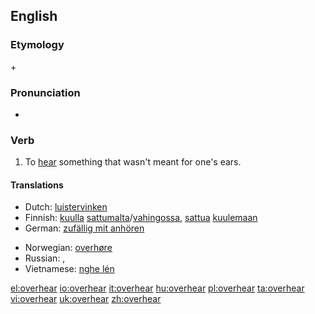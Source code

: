 ==English==

===Etymology===
{{term|over}} + {{term|hear}}

===Pronunciation===
* {{IPA|/'ovəɻhiɻ/}}

===Verb===
{{en-verb|overhears|overhearing|overheard}}

# To [[hear]] something that wasn't meant for one's ears.

====Translations====
{{trans-top|To hear something that wasn't meant for one's ears}}
* Dutch: [[luistervinken]]
* Finnish: [[kuulla]] [[sattumalta]]/[[vahingossa]], [[sattua]] [[kuulla|kuulemaan]]
* German: [[zufällig mit anhören]]
{{trans-mid}}
* Norwegian: [[overhøre]]
* Russian: {{t|ru|подслушивать|tr=podslúšivat'|sc=Cyrl}} {{impf}}, {{t|ru|подслушать|tr=podslúšat'|sc=Cyrl}} {{pf}}
* Vietnamese: [[nghe lén]]
{{trans-bottom}}

[[el:overhear]]
[[io:overhear]]
[[it:overhear]]
[[hu:overhear]]
[[pl:overhear]]
[[ta:overhear]]
[[vi:overhear]]
[[uk:overhear]]
[[zh:overhear]]